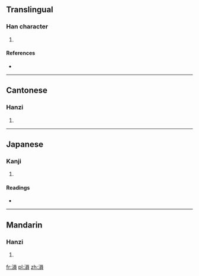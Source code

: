 {{also|涢}}
==Translingual==

===Han character===
{{Han char|rn=85|rad=水|as=10|sn=13|four=3618<sub>6</sub>|canj=水口月金 (ERBC)}}

# {{defn|Han|sort=水10}}

====References====
* {{Han ref|kx=0641.010|dkj=17980|dj=1048.090|hdz=31698.130|uh=6EB3|ud=28339|bh=DE65|bd=56933}}

----

==Cantonese==

===Hanzi===
{{yue-hanzi|jyut=|y=wan4}}

# {{defn|lang=yue|sort=水10}}

----

==Japanese==

===Kanji===
{{ja-kanji|grade=|rs=水10}}

# {{defn|lang=ja|sort=水10}}

====Readings====
* {{ja-readings|on=[[うん]] (un), [[いん]] (in)|kun=}}

----

==Mandarin==

===Hanzi===
{{cmn-hanzi|pin=[[hún]] ([[hun2]]), [[yún]] ([[yun2]])|wg=hun<sup>2</sup>, yün<sup>2</sup>}}

# {{defn|lang=cmn|sort=水10}}

[[fr:溳]]
[[pl:溳]]
[[zh:溳]]